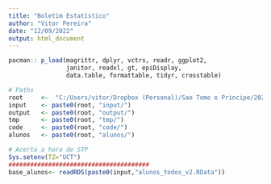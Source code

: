 ```yaml
---
title: "Boletim Estatístico"
author: "Vitor Pereira"
date: "12/09/2022"
output: html_document
---
```


```r

pacman:: p_load(magrittr, dplyr, vctrs, readr, ggplot2,
                janitor, readxl, gt, epiDisplay,
                data.table, formattable, tidyr, crosstable)

# Paths
root     <-  "C:/Users/vitor/Dropbox (Personal)/Sao Tome e Principe/2022/BE_STP/"
input    <- paste0(root, "input/")
output   <- paste0(root, "output/")
tmp      <- paste0(root, "tmp/")
code     <- paste0(root, "code/")
alunos   <- paste0(root, "alunos/")

# Acerta a hora de STP
Sys.setenv(TZ="UCT")
#######################################
base_alunos<- readRDS(paste0(input,"alunos_todos_v2.RData"))

```

